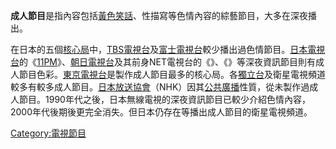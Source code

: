 '''成人節目'''是指內容包括[[黃色笑話|黃色笑話]]、性描寫等色情內容的綜藝節目，大多在深夜播出。

在日本的五個[[核心局|核心局]]中，[[TBS電視台|TBS電視台]]及[[富士電視台|富士電視台]]較少播出過色情節目。[[日本電視台|日本電視台]]的《[[11PM|11PM]]》、[[朝日電視台|朝日電視台]]及其前身NET電視台的《{{link-ja|23時秀|23時ショー}}》、《{{link-ja|今夜 (日本電視節目)|トゥナイト (テレビ番組)|今夜}}》等深夜資訊節目則有成人節目色彩。[[東京電視台|東京電視台]]是製作成人節目最多的核心局。各[[全國獨立放送協議會|獨立台]]及衛星電視頻道較多有較多成人節目。[[日本放送協會|日本放送協會]]（NHK）因其[[公共廣播|公共廣播]]性質，從未製作過成人節目。1990年代之後，日本無線電視的深夜資訊節目已較少介紹色情內容，2000年代後期後更完全消失。但日本仍存在{{link-ja|天堂電視|パラダイステレビ}}等播出成人節目的衛星電視頻道。

[[Category:電視節目|Category:電視節目]]